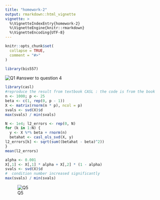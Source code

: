 ```yaml
---
title: "homework-2"
output: rmarkdown::html_vignette
vignette: >
  %\VignetteIndexEntry{homework-2}
  %\VignetteEngine{knitr::rmarkdown}
  %\VignetteEncoding{UTF-8}
---
```


```r
knitr::opts_chunk$set(
  collapse = TRUE,
  comment = "#>"
)
```

```r
library(bis557)
```



![Q1](bis557-1.jpg)
#answer to question 4
```r
library(casl)
#reproduce the result from textbook CASL : the code is from the book
n <- 1000; p <- 25
beta <- c(1, rep(0, p - 1))
X <- matrix(rnorm(n * p), ncol = p)
svals <- svd(X)$d
max(svals) / min(svals)

```
```r
N <- 1e4; l2_errors <- rep(0, N)
for (k in 1:N) {
  y <- X %*% beta + rnorm(n)
  betahat <- casl_ols_svd(X, y)
l2_errors[k] <- sqrt(sum((betahat - beta)^2))
}
mean(l2_errors)

```


```r
alpha <- 0.001
X[,1] <- X[,1] * alpha + X[,2] * (1 - alpha)
svals <- svd(X)$d
#  condition number increased significantly
max(svals) / min(svals)
```


![Q5](bis557-5.png)
